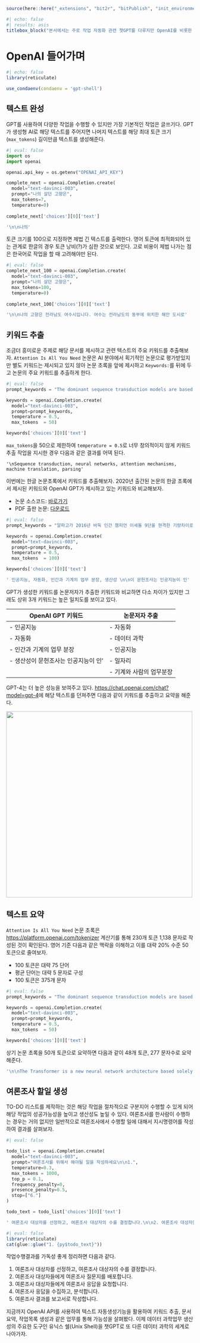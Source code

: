 ```r
source(here::here("_extensions", "bit2r", "bitPublish", "init_environments.R"))
```


```r
#| echo: false
#| results: asis
titlebox_block("본서에서는 주로 작업 자동화 관련 챗GPT를 다루지만 OpenAI를 비롯한 다양한 거대언어모형(LLM) 기반 AI를 활용하여 다양한 자연어 처리 관련 업무를 수행할 수 있다. OpenAI 환경설정을 통해 유닉스 쉘 작업자동화 외에 챗GPT를 활용할 수 있는 업무에 대해서 간략히 살펴본다.", title = "학습목표", theme = "bluejeans")
```


# OpenAI 들어가며

```r
#| echo: false
library(reticulate)

use_condaenv(condaenv = 'gpt-shell')
```

## 텍스트 완성

GPT\index{GPT}를 사용하여 다양한 작업을 수행할 수 있지만 가장 기본적인 작업은 글쓰기다. GPT가 생성형 AI로 해당 텍스트를 주어지면 나머지 텍스트를 해당 최대 토큰 크기(`max_tokens`)\index{openai!max\_tokens} 길이만큼 텍스트를 생성해준다.

```python
#| eval: false
import os
import openai

openai.api_key = os.getenv("OPENAI_API_KEY")

complete_next = openai.Completion.create(
  model="text-davinci-003",
  prompt="나의 살던 고향은",
  max_tokens=7,
  temperature=0)
  
complete_next['choices'][0]['text']
```

```bash
'\n\n나의'
```


토큰 크기를 100으로 지정하면 제법 긴 텍스트를 출력한다. 영어 토큰에 최적화되어 있는 관계로 한글의 경우 토큰 낭비(?)가 심한 것으로 보인다. 고로 비용이 제법 나가는 점은 한국어로 작업을 할 때 고려해야만 된다.

```python
#| eval: false
complete_next_100 = openai.Completion.create(
  model="text-davinci-003",
  prompt="나의 살던 고향은",
  max_tokens=100,
  temperature=0)
  
complete_next_100['choices'][0]['text']
```

```bash
'\n\n나의 고향은 전라남도 여수시입니다. 여수는 전라남도의 동부에 위치한 해안 도시로'
```

## 키워드 추출

조금더 흥미로운 주제로 해당 문서를 제시하고 관련 텍스트의 주요 키워드\index{keywords}를 추출해보자. `Attention Is All You Need` 논문\cite{vaswani2017attention}은 AI 분야에서 획기적인 논문으로 평가받있지만 별도 키워드는 제시되고 있지 않아 논문 초록을 앞에 제시하고 `Keywords:`를 뒤에 두고 논문의 주요 키워드를 추출하게 한다.

```python
#| eval: false
prompt_keywords = "The dominant sequence transduction models are based on complex recurrent or convolutional neural networks that include an encoder and a decoder. The best performing models also connect the encoder and decoder through an attention mechanism. We propose a new simple network architecture, the Transformer, based solely on attention mechanisms, dispensing with recurrence and convolutions entirely. Experiments on two machine translation tasks show these models to be superior in quality while being more parallelizable and requiring significantly less time to train. Our model achieves 28.4 BLEU on the WMT 2014 Englishto-German translation task, improving over the existing best results, including ensembles, by over 2 BLEU. On the WMT 2014 English-to-French translation task, our model establishes a new single-model state-of-the-art BLEU score of 41.8 after training for 3.5 days on eight GPUs, a small fraction of the training costs of the best models from the literature. We show that the Transformer generalizes well to other tasks by applying it successfully to English constituency parsing both with large and limited training data.\n\n keywords:"

keywords = openai.Completion.create(
  model="text-davinci-003",
  prompt=prompt_keywords,
  temperature = 0.5,
  max_tokens  = 50)

keywords['choices'][0]['text']
```


`max_tokens`\index{openai!max\_tokens}을 50으로 제한하여 `temperature = 0.5`\index{openai!tempearature}로 너무 창의적이지 않게 키워드 추출 작업을 지시한 경우 다음과 같은 결과를 어덱 된다.

```         
'\nSequence transduction, neural networks, attention mechanisms, machine translation, parsing'
```

이번에는 한글 논문초록에서 키워드를 추출해보자. 2020년 출간된 논문\cite{Lee2020}의 한글 초록에서 제시된 키워드와 OpenAI GPT가 제시하고 있는 키워드와 비교해보자.

-   논문 소스코드: [바로가기](https://statkclee.github.io/comp_document/automation-kasdba.html)
-   PDF 출판 논문: [다운로드](https://statkclee.github.io/comp_document/data/00006_002_39.pdf)

```python
#| eval: false
prompt_keywords = "알파고가 2016년 바둑 인간 챔피언 이세돌 9단을 현격한 기량차이로 격파하면서 인공지능에 대한 관심이 급격히 증가하였다. 그와 동시에 기계가 인간의 일자리 잠식을 가속화하면서 막연한 불안감이 삽시간에 전파되었다. 기계와의 일자리 경쟁은 컴퓨터의 출현이전부터 시작되었지만 인간만의 고유한 영역으로 알고 있던 인지, 창작 등 다양한 분야에서 오히려 인간보다 더 우수한 성능과 저렴한 가격 경쟁력을 보여주면서 기존 인간의 일자리가 기계에 대체되는 것이 가시권에 들었다. 이번 문헌조사와 실증 데이터 분석을 통해서 기계가 인간의 일자리를 대체하는 자동화의 본질에 대해서 살펴보고, 인간과 기계의 업무 분장을 통해 더 생산성을 높일 수 있는 방안을 제시하고자 한다.\n\n 키워드:"

keywords = openai.Completion.create(
  model="text-davinci-003",
  prompt=prompt_keywords,
  temperature = 0.5,
  max_tokens  = 100)

keywords['choices'][0]['text']
```

```bash
' 인공지능, 자동화, 인간과 기계의 업무 분장, 생산성 \n\n이 문헌조사는 인공지능이 인'
```

GPT가 생성한 키워드를 논문저자가 추출한 키워드와 비교하면 다소 차이가 있지만 그래도 상위 3개 키워드는 높은 일치도를 보이고 있다.\index{자동화}\index{업무 분장}\index{키워드}


| OpenAI GPT 키워드 | 논문저자 추출 |
|-------------------|-------------------|
| - 인공지능           |-   자동화 |
| - 자동화           |-   데이터 과학|
| - 인간과 기계의 업무 분장           |-   인공지능|
| - 생산성이 문헌조사는 인공지능이 인'           |-   일자리 |
|                               | - 기계와 사람의 업무분장|


GPT-4는 더 높은 성능을 보여주고 있다. <https://chat.openai.com/chat?model=gpt-4>에 해당 텍스트를 던져주면 다음과 같이 키워드를 추출하고 요약을 해준다.

![](images/completion_keywords.jpg){width="500"}


## 텍스트 요약

`Attention Is All You Need` 논문 초록은 <https://platform.openai.com/tokenizer> 계산기를 통해 230개 토큰 1,138 문자로 작성된 것이 확인된다. 
영어 기준 다음과 같은 맥락을 이해하고 이를 대략 20% 수준 50 토큰으로 줄여보자. 

- 100 토큰은 대략 75 단어
- 평균 단어는 대략 5 문자로 구성
- 100 토큰은 375개 문자

```python
#| eval: false
prompt_keywords = "The dominant sequence transduction models are based on complex recurrent or convolutional neural networks that include an encoder and a decoder. The best performing models also connect the encoder and decoder through an attention mechanism. We propose a new simple network architecture, the Transformer, based solely on attention mechanisms, dispensing with recurrence and convolutions entirely. Experiments on two machine translation tasks show these models to be superior in quality while being more parallelizable and requiring significantly less time to train. Our model achieves 28.4 BLEU on the WMT 2014 Englishto-German translation task, improving over the existing best results, including ensembles, by over 2 BLEU. On the WMT 2014 English-to-French translation task, our model establishes a new single-model state-of-the-art BLEU score of 41.8 after training for 3.5 days on eight GPUs, a small fraction of the training costs of the best models from the literature. We show that the Transformer generalizes well to other tasks by applying it successfully to English constituency parsing both with large and limited training data.\n\n summary:"

keywords = openai.Completion.create(
  model="text-davinci-003",
  prompt=prompt_keywords,
  temperature = 0.5,
  max_tokens  = 50)

keywords['choices'][0]['text']
```

상기 논문 초록을 50개 토큰으로 요약\index{요약}하면 다음과 같이 48개 토큰, 277 문자수로 요약해준다.

```bash
'\n\nThe Transformer is a new neural network architecture based solely on attention mechanisms, which is shown to outperform existing models on two machine translation tasks. It is more parallelizable and requires significantly less time to train than existing models, achieving a B'
```

## 여론조사 할일 생성

TO-DO 리스트를 제작하는 것은 해당 작업을 절차적으로 구분지어 수행할 수 있게 되어 
해당 작업의 성공가능성을 높이고 생산성도 높일 수 있다.
여론조사\index{여론조사}를 한사람이 수행하는 경우는 거의 없지만 일반적으로 여론조사에서 수행할 일에 대해서 
지시명령어를 작성하여 결과를 살펴보자.


```python
#| eval: false

todo_list = openai.Completion.create(
  model="text-davinci-003",
  prompt="여론조사를 위해서 해야될 일을 작성하세요\n\n1.",
  temperature=0.3,
  max_tokens = 1000,
  top_p = 0.1,
  frequency_penalty=0,
  presence_penalty=0.5,
  stop=["6."]
)

todo_text = todo_list['choices'][0]['text']
```

```bash
' 여론조사 대상자를 선정하고, 여론조사 대상자의 수를 결정합니다.\n\n2. 여론조사 대상자들에게 여론조사 질문지를 배포합니다.\n\n3. 여론조사 대상자들에게 여론조사 응답을 요청합니다.\n\n4. 여론조사 응답을 수집하고, 분석합니다.\n\n5. 여론조사 결과를 보고서로 작성합니다.'
```

```r
#| eval: false
library(reticulate)
cat(glue::glue("1. {py$todo_text}"))
```

작업수행결과를 가독성 좋게 정리하면 다음과 같다.

1. 여론조사 대상자를 선정하고, 여론조사 대상자의 수를 결정합니다.
2. 여론조사 대상자들에게 여론조사 질문지를 배포합니다.
3. 여론조사 대상자들에게 여론조사 응답을 요청합니다.
4. 여론조사 응답을 수집하고, 분석합니다.
5. 여론조사 결과를 보고서로 작성합니다.


지금까지 OpenAI API를 사용하여 텍스트 자동생성기능을 활용하여 키워드 추출, 문서요약,
작업목록 생성과 같은 업무를 통해 가능성을 살펴봤다. 
이제 데이터 과학업무 생산성의 주요한 도구인 유닉스 쉘(Unix Shell)을  챗GPT로 
또 다른 데이터 과학의 세계로 나아가자.



\begin{Exercise}\label{Ex01}

\noindent 1. 챗GPT를 사용하면 어떤 작업을 수행할 수 있을까요?
\begin{tasks}[label=(\arabic*)](1)
\task 강화 학습 모델 훈련
\task 음성 인식 시스템 구축
\task 대화형 챗봇 개발
\task 이미지 분류 알고리즘 개발
\end{tasks}

\noindent 2. 다음 중 GPT-4를 사용하여 자연어 처리에 어떻게 활용할 수 있는지 가장 적합하지 않은 예는 무엇일까요?
\begin{tasks}[label=(\arabic*)](1)
\task  감성 분석
\task  기계 번역
\task  음성을 텍스트로 변환
\task  문장 생성
\end{tasks}

\noindent 3. 챗GPT를 이용하여 불가능한 자연어 처리 작업은 무엇일까요?
\begin{tasks}[label=(\arabic*)](1)
\task  텍스트 요약
\task  텍스트 기반의 질의 응답
\task  전문가 시스템을 위한 지식 표현
\task  실시간 비디오 분석
\end{tasks}

\noindent 4. 챗GPT가 할 수 없는 자연어 처리 작업은 무엇일까요?
\begin{tasks}[label=(\arabic*)](1)
\task  문장 교정
\task  개체명 인식
\task  독해 이해
\task  특정 개인의 미래 행동 예측
\end{tasks}

\noindent 5. 다음 중 챗GPT를 활용한 챗봇 개발이 아닌 작업은 무엇일까요?
\begin{tasks}[label=(\arabic*)](1)
\task  고객 지원 서비스 개발
\task  대화형 게임 스크립트 작성
\task  자동 완성 기능 개발
\task  이미지 인식 시스템 개발
\end{tasks}

\end{Exercise}
